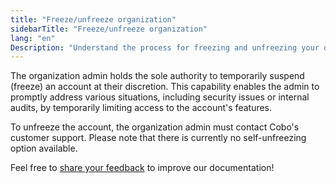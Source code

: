 ```yaml
---
title: "Freeze/unfreeze organization"
sidebarTitle: "Freeze/unfreeze organization"
lang: "en"
Description: "Understand the process for freezing and unfreezing your organization’s account in Cobo Portal, ensuring security and control."
---
```


The organization admin holds the sole authority to temporarily suspend (freeze) an account at their discretion. This capability enables the admin to promptly address various situations, including security issues or internal audits, by temporarily limiting access to the account's features.

To unfreeze the account, the organization admin must contact Cobo's customer support. Please note that there is currently no self-unfreezing option available.

<Tip>Feel free to [share your feedback](https://forms.zohopublic.com/cobo/form/DocumentFeedbackForm/formperma/QvLOhxJv1_JMsJ-1dleZ8Itb_7rzN-LtgvsDdxosoVI?referrername=manuals) to improve our documentation!</Tip>